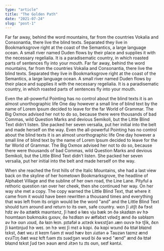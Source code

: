 ```yaml
---
type: "article"
title: "The Golden Path"
date: "2021-07-24"
slug: "post-1"
---
```



<p>
<Cipher isHidden={true}>
Far far away, behind the word mountains, far from the countries Vokalia and Consonantia,
there live the blind texts. Separated they live in Bookmarksgrove right at the
coast of the Semantics, a large language ocean. A small river named Duden flows
by their place and supplies it with the necessary regelialia. It is a paradisematic
country, in which roasted parts of sentences fly into your mouth.
</Cipher>
<Cipher isHidden={false} font="Zu">
Far far away, behind the word mountains, far from the countries Vokalia and Consonantia,
there live the blind texts. Separated they live in Bookmarksgrove right at the
coast of the Semantics, a large language ocean. A small river named Duden flows
by their place and supplies it with the necessary regelialia. It is a paradisematic
country, in which roasted parts of sentences fly into your mouth.
</Cipher>
</p>


<p>
<Cipher isHidden={true}>
Even the all-powerful Pointing has no control about the blind texts it is an
almost unorthographic life One day however a small line of blind text by the
name of Lorem Ipsum decided to leave for the far World of Grammar. The Big
Oxmox advised her not to do so, because there were thousands of bad Commas,
wild Question Marks and devious Semikoli, but the Little Blind Text didn’t
listen. She packed her seven versalia, put her initial into the belt and made
herself on the way.
</Cipher>
<Cipher isHidden={false} font="ESA">
Even the all-powerful Pointing has no control about the blind texts it is an
almost unorthographic life One day however a small line of blind text by the
name of Lorem Ipsum decided to leave for the far World of Grammar. The Big
Oxmox advised her not to do so, because there were thousands of bad Commas,
wild Question Marks and devious Semikoli, but the Little Blind Text didn’t
listen. She packed her seven versalia, put her initial into the belt and made
herself on the way.
</Cipher>
</p>
<p>
<Cipher isHidden={true}>
When she reached the first hills of the Italic Mountains, she had a last
view back on the skyline of her hometown Bookmarksgrove, the headline of
Alphabet Village and the subline of her own road, the Line Lane. Pityful a
rethoric question ran over her cheek, then she continued her way. On her way
she met a copy. The copy warned the Little Blind Text, that where it came
from it would have been rewritten a thousand times and everything that was
left from its origin would be the word "and" and the Little Blind Text should turn around and return to its own, safe country.
</Cipher>
<Cipher isHidden={false} font="Trunic">
wɛn ʃi ɹitʃt ðə fɝst hɪɫz əv ðə aɪtæɫɪk maʊntənz, ʃi hæd ə ɫæs vju bæk ɔn ðə
skaɪɫaɪn əv hɝ hoʊmtaʊn bʊkmɑɹks ɡɹoʊv, ðə hɛdɫaɪn əv æɫfəbɛt vɪɫədʒ ænd ðə
səbɫaɪm əv hɝ oʊn ɹoʊd, ðə ɫaɪn ɫeɪn. pɪtəfəɫ ə ɹɛtɝɪk kwɛstʃən ɹæn oʊvɝ hɝ
tʃik, ðɛn ʃi kəntɪnjud hɝ weɪ. ɔn hɝ weɪ ʃi mɛt ə kɑpi. ðə kɑpi wɔɹnd ðə ɫɪtəɫ bɫaɪnd tɛkst,
ðæt wɛɹ ɪt keɪm fɹəm ɪt wʊd hæv bɪn ɹiɹɪtən ə Taʊzən taɪmz ænd ɛvɹiTɪŋ ðæt wəz
ɫɛft fɹəm ɪts ɔɹədʒən wʊd bi ðə wɝd "ænd" ænd ðə ɫɪtəɫ bɫaɪnd tɛkst ʃʊd tɝn ɝaʊn
ænd ɹitɝn tu ɪts oʊn, seɪf kəntɹi.
</Cipher>
</p>
